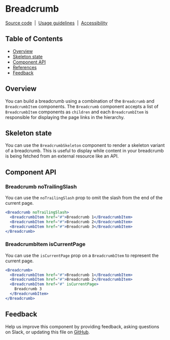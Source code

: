 
# Breadcrumb

[Source code](https://github.com/carbon-design-system/carbon/tree/master/packages/react/src/components/Breadcrumb)
&nbsp;|&nbsp;
[Usage guidelines](https://www.carbondesignsystem.com/components/breadcrumb/usage)
&nbsp;|&nbsp;
[Accessibility](https://www.carbondesignsystem.com/components/breadcrumb/accessibility)

## Table of Contents

- [Overview](#overview)
- [Skeleton state](#skeleton-state)
- [Component API](#component-api)
- [References](#references)
- [Feedback](#feedback)

## Overview

You can build a breadcrumb using a combination of the `Breadcrumb` and
`BreadcrumbItem` components. The `Breadcrumb` component accepts a list of
`BreadcrumbItem` components as `children` and each `BreadcrumbItem` is
responsible for displaying the page links in the hierarchy.

<Preview>
  <Story id="breadcrumb--breadcrumb" />
</Preview>

## Skeleton state

You can use the `BreadcrumbSkeleton` component to render a skeleton variant of a
breadcrumb. This is useful to display while content in your breadcrumb is being
fetched from an external resource like an API.

<Preview>
  <Story id="breadcrumb--skeleton" />
</Preview>

## Component API

<Props />

### Breadcrumb noTrailingSlash

You can use the `noTrailingSlash` prop to omit the slash from the end of the
current page.

```jsx
<Breadcrumb noTrailingSlash>
  <BreadcrumbItem href="#">Breadcrumb 1</BreadcrumbItem>
  <BreadcrumbItem href="#">Breadcrumb 2</BreadcrumbItem>
  <BreadcrumbItem href="#">Breadcrumb 3</BreadcrumbItem>
</Breadcrumb>
```

### BreadcrumbItem isCurrentPage

You can use the `isCurrentPage` prop on a `BreadcrumbItem` to represent the
current page.

```jsx
<Breadcrumb>
  <BreadcrumbItem href="#">Breadcrumb 1</BreadcrumbItem>
  <BreadcrumbItem href="#">Breadcrumb 2</BreadcrumbItem>
  <BreadcrumbItem href="#" isCurrentPage>
    Breadcrumb 3
  </BreadcrumbItem>
</Breadcrumb>
```

## Feedback

Help us improve this component by providing feedback, asking questions on Slack,
or updating this file on
[GitHub](https://github.com/carbon-design-system/carbon/edit/master/packages/react/src/components/Breadcrumb/Breadcrumb.mdx).

